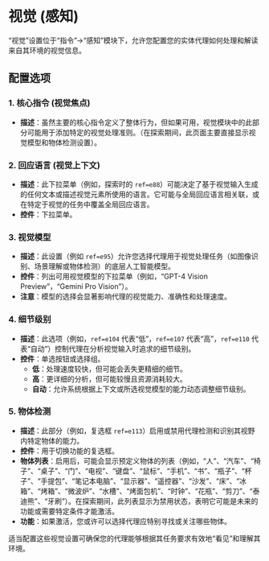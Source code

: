 # 视觉 (感知)

“视觉”设置位于“指令”->“感知”模块下，允许您配置您的实体代理如何处理和解读来自其环境的视觉信息。

## 配置选项

### 1. 核心指令 (视觉焦点)

- **描述**：虽然主要的核心指令定义了整体行为，但如果可用，视觉模块中的此部分可能用于添加特定的视觉处理准则。（在探索期间，此页面主要直接显示视觉模型和物体检测设置）。

### 2. 回应语言 (视觉上下文)

- **描述**：此下拉菜单（例如，探索时的 `ref=e88`）可能决定了基于视觉输入生成的任何文本或描述视觉元素所使用的语言。它可能与全局回应语言相关联，或在特定于视觉的任务中覆盖全局回应语言。
- **控件**：下拉菜单。

### 3. 视觉模型

- **描述**：此设置（例如 `ref=e95`）允许您选择代理用于视觉处理任务（如图像识别、场景理解或物体检测）的底层人工智能模型。
- **控件**：列出可用视觉模型的下拉菜单（例如，“GPT-4 Vision Preview”，“Gemini Pro Vision”）。
- **注意**：模型的选择会显著影响代理的视觉能力、准确性和处理速度。

### 4. 细节级别

- **描述**：此选项（例如，`ref=e104` 代表“低”，`ref=e107` 代表“高”，`ref=e110` 代表“自动”）控制代理在分析视觉输入时追求的细节级别。
- **控件**：单选按钮或选择组。
    - **低**：处理速度较快，但可能会丢失更精细的细节。
    - **高**：更详细的分析，但可能较慢且资源消耗较大。
    - **自动**：允许系统根据上下文或所选视觉模型的能力动态调整细节级别。

### 5. 物体检测

- **描述**：此部分（例如，复选框 `ref=e113`）启用或禁用代理检测和识别其视野内特定物体的能力。
- **控件**：用于切换功能的复选框。
- **物体列表**：启用后，可能会显示预定义物体的列表（例如，“人”、“汽车”、“椅子”、“桌子”、“门”、“电视”、“键盘”、“鼠标”、“手机”、“书”、“瓶子”、“杯子”、“手提包”、“笔记本电脑”、“显示器”、“遥控器”、“沙发”、“床”、“冰箱”、“烤箱”、“微波炉”、“水槽”、“烤面包机”、“时钟”、“花瓶”、“剪刀”、“泰迪熊”、“牙刷”）。在探索期间，此列表显示为禁用状态，表明它可能是未来的功能或需要特定条件才能激活。
- **功能**：如果激活，您或许可以选择代理应特别寻找或关注哪些物体。

适当配置这些视觉设置可确保您的代理能够根据其任务要求有效地“看见”和理解其环境。
